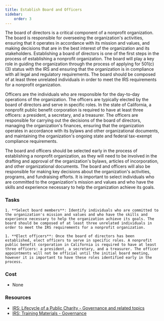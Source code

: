 ```yaml
---
title: Establish Board and Officers
sidebar:
    order: 3
---
```


The board of directors is a critical component of a nonprofit organization. The board is responsible for overseeing the organization's activities, ensuring that it operates in accordance with its mission and values, and making decisions that are in the best interest of the organization and its stakeholders. Establishing a board of directors is one of the first steps in the process of establishing a nonprofit organization. The board will play a key role in guiding the organization through the process of applying for 501(c)(3) status with the IRS and ensuring that the organization is in compliance with all legal and regulatory requirements. The board should be composed of at least three unrelated individuals in order to meet the IRS requirements for a nonprofit organization.

Officers are the individuals who are responsible for the day-to-day operations of the organization. The officers are typically elected by the board of directors and serve in specific roles. In the state of California, a nonprofit public benefit corporation is required to have at least three officers: a president, a secretary, and a treasurer. The officers are responsible for carrying out the decisions of the board of directors, managing the organization's finances, ensuring that the organization operates in accordance with its bylaws and other organizational documents, and maintaining the organization's ongoing state and federal tax-exempt compliance requirements.

The board and officers should be selected early in the process of establishing a nonprofit organization, as they will need to be involved in the drafting and approval of the organization's bylaws, articles of incorporation, and other organizational documents. The board and officers will also be responsible for making key decisions about the organization's activities, programs, and fundraising efforts. It is important to select individuals who are committed to the organization's mission and values and who have the skills and experience necessary to help the organization achieve its goals.

### Tasks

<Steps>

    1. **Select board members**: Identify individuals who are committed to the organization's mission and values and who have the skills and experience necessary to help the organization achieve its goals. The board should be composed of at least three unrelated individuals in order to meet the IRS requirements for a nonprofit organization.
    
    1. **Elect officers**: Once the board of directors has been established, elect officers to serve in specific roles. A nonprofit public benefit corporation in California is required to have at least three officers: a president, a secretary, and a treasurer. The officer appointments will not be official until the initial board meeting, however it is important to have these roles identified early in the process.

</Steps>

### Cost

- None

### Resources

- [IRS: Lifecycle of a Public Charity - Governance and related topics](https://www.irs.gov/charities-non-profits/charitable-organizations/life-cycle-of-a-public-charity)
- [IRS: Training Materials - Governance](https://www.irs.gov/charities-non-profits/irs-training-materials-governance)
